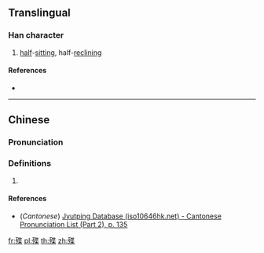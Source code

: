 ==Translingual==

===Han character===
{{Han char|rn=78|rad=歹|as=09|sn=13|four=|canj=MNPTD|ids=⿰歹枼}}

# [[half]]-[[sitting]], half-[[reclining]]

====References====
* {{Han ref|kx=0582.140|dkj=16523|dj=0975.130|hdz=21391.040|uh=6B9C|ud=27548}}

----

==Chinese==
{{zh-forms}}

===Pronunciation===
{{zh-pron
|m=dié
|c=jip6,dip6
|mc=y
|oc=y
|ma=
|cat=v
}}

===Definitions===
# {{rfdef|lang=zh}}

====References====
* (''Cantonese'') [http://www.iso10646hk.net/jp/document/download.jsp Jyutping Database (iso10646hk.net) - Cantonese Pronunciation List (Part 2), p. 135]

[[fr:殜]]
[[pl:殜]]
[[th:殜]]
[[zh:殜]]
